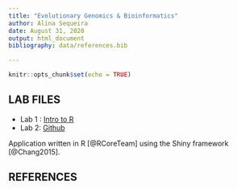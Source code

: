 ```yaml
---
title: "Evolutionary Genomics & Bioinformatics"
author: Alina Sequeira
date: August 31, 2020
output: html_document
bibliography: data/references.bib

---
```


```r
knitr::opts_chunk$set(echo = TRUE)
```


## LAB FILES
* Lab 1 : [Intro to R](Alina-Lab1.html)
* Lab 2: [Github](Lab-2_Alina.html)

Application written in R [@RCoreTeam] using the Shiny framework [@Chang2015].

## REFERENCES

